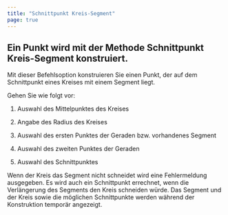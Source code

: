 ```yaml
---
title: "Schnittpunkt Kreis-Segment"
page: true
---
```

## Ein Punkt wird mit der Methode Schnittpunkt Kreis-Segment konstruiert.
Mit dieser Befehlsoption konstruieren Sie einen Punkt, der auf dem Schnittpunkt eines Kreises mit einem Segment liegt.

Gehen Sie wie folgt vor:

1. Auswahl des Mittelpunktes des Kreises

2. Angabe des Radius des Kreises

3. Auswahl des ersten Punktes der Geraden bzw. vorhandenes Segment

4. Auswahl des zweiten Punktes der Geraden

5. Auswahl des Schnittpunktes




<Success>
Wenn der Kreis das Segment nicht schneidet wird eine Fehlermeldung ausgegeben.
Es wird auch ein Schnittpunkt errechnet, wenn die Verl&#228;ngerung des Segments den Kreis schneiden w&#252;rde.
Das Segment und der Kreis sowie die m&#246;glichen Schnittpunkte werden w&#228;hrend der Konstruktion tempor&#228;r angezeigt. 
</Success>
